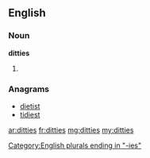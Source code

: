 ==English==

===Noun===
'''ditties'''

# {{plural of|[[ditty]]}}

===Anagrams===
* [[dietist#English|dietist]]
* [[tidiest#English|tidiest]]

[[Category:English plurals ending in "-ies"]]

[[ar:ditties]]
[[fr:ditties]]
[[mg:ditties]]
[[my:ditties]]